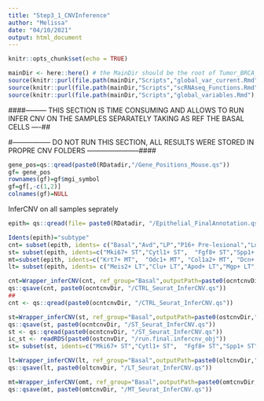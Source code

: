 ---
title: "Step3_1_CNVInference"
author: "Melissa"
date: "04/10/2021"
output: html_document
---

```{r setup, include=FALSE}
knitr::opts_chunk$set(echo = TRUE)
```


```{r}
mainDir <- here::here() # the MainDir should be the root of Tumor_BRCA_P53:
source(knitr::purl(file.path(mainDir,"Scripts","global_var_current.Rmd"), quiet=TRUE))
source(knitr::purl(file.path(mainDir,"Scripts","scRNAseq_Functions.Rmd"), quiet=TRUE))
source(knitr::purl(file.path(mainDir,"Scripts","global_variables.Rmd"), quiet=TRUE))
```

####--------- THIS SECTION IS TIME CONSUMING AND ALLOWS TO RUN INFER CNV ON THE SAMPLES SEPARATELY TAKING AS REF THE BASAL CELLS ----##

#----------------- DO NOT RUN THIS SECTION, ALL RESULTS WERE STORED IN PROPRE CNV FOLDERS -----------------------####

```{r}
gene_pos=qs::qread(paste0(RDatadir,"/Gene_Positions_Mouse.qs"))
gf= gene_pos
rownames(gf)=gf$mgi_symbol
gf=gf[,-c(1,2)]
colnames(gf)=NULL
```

InferCNV on all samples seprately
```{r}
epith= qs::qread(file= paste0(RDatadir, "/Epithelial_FinalAnnotation.qs"))

Idents(epith)="subtype"
cnt= subset(epith, idents= c("Basal","Avd","LP","P16+ Pre-lesional","Luminal H-S"))
st= subset(epith, idents=c("Mki67+ ST","Cytl1+ ST",  "Fgf8+ ST","Spp1+ ST","Basal"))
mt=subset(epith, idents=c("Krt7+ MT",  "Odc1+ MT", "Col1a2+ MT", "Dcn+ MT", "S100a4+ MT", "Uck2+ MT","Klf2+ MT","Basal"))
lt= subset(epith, idents= c("Meis2+ LT","Clu+ LT","Apod+ LT","Mgp+ LT","Basal"))
```



```{r}
cnt=Wrapper_inferCNV(cnt, ref_group="Basal",outputPath=paste0(ocntcnvDir,"/"), analysis_mode="samples",HMM_type="i3")
qs::qsave(cnt, paste0(ocntcnvDir, "/CTRL_Seurat_InferCNV.qs"))
##
cnt <- qs::qread(paste0(ocntcnvDir, "/CTRL_Seurat_InferCNV.qs"))
```


```{r}
st=Wrapper_inferCNV(st, ref_group="Basal",outputPath=paste0(ostcnvDir,"/"), analysis_mode="samples",HMM_type="i3")
qs::qsave(st, paste0(ocntcnvDir, "/ST_Seurat_InferCNV.qs"))
st <- qs::qread(paste0(ocntcnvDir, "/ST_Seurat_InferCNV.qs"))
ic_st <- readRDS(paste0(ostcnvDir, "/run.final.infercnv_obj"))
st= subset(st, idents=c("Mki67+ ST","Cytl1+ ST",  "Fgf8+ ST","Spp1+ ST"))
```

```{r}
lt=Wrapper_inferCNV(lt, ref_group="Basal",outputPath=paste0(oltcnvDir,"/"), analysis_mode="samples",HMM_type="i3")
qs::qsave(lt, paste0(oltcnvDir, "/LT_Seurat_InferCNV.qs"))
```

```{r}
mt=Wrapper_inferCNV(omt, ref_group="Basal",outputPath=paste0(omtcnvDir,"/"), analysis_mode="samples",HMM_type="i3")
qs::qsave(mt, paste0(omtcnvDir, "/MT_Seurat_InferCNV.qs"))
```
